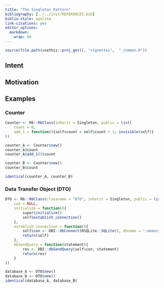 ---
title: "The Singleton Pattern"
bibliography: [../../inst/REFERENCES.bib]
biblio-style: apalike
link-citations: yes
editor_options: 
  markdown: 
    wrap: 80
---

```{r, include = FALSE}
source(file.path(usethis::proj_get(), "vignettes",  "_common.R"))
```

## Intent

## Motivation

## Examples

### Counter

```{r Singleton-Counter-implementation, echo=TRUE, results='markup'}
Counter <- R6::R6Class(inherit = Singleton, public = list(
    count = 0,
    add_1 = function(){self$count = self$count + 1; invisible(self)}
))
```

```{r Singleton-Counter-instantiation, echo=TRUE, results='markup'}
counter_A <- Counter$new()
counter_A$count
counter_A$add_1()$count

counter_B <- Counter$new()
counter_B$count

identical(counter_A, counter_B)
```

### Data Transfer Object (DTO)

```{r Singleton-DTO-implementation, echo=TRUE, results='hold', eval=FALSE}
DTO <- R6::R6Class(classname = "DTO", inherit = Singleton, public = list(
    con = NULL,
    initialize = function(){
        super$initialize()
        self$establish_connection()
    },
    establish_connection = function(){
        self$con <- DBI::dbConnect(RSQLite::SQLite(), dbname = ":memory:")
        return(self)
    },
    dbSendQuery = function(statement){
        res <- DBI::dbSendQuery(self$con, statement)
        return(res)
    }
))
```

```{r Singleton-DTO-instantiation, echo=TRUE, results='markup', eval=FALSE}
database_A <- DTO$new()
database_B <- DTO$new()
identical(database_A, database_B)
```
